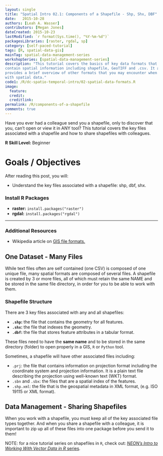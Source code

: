 ```yaml
---
layout: single
title: "Spatial Intro 02.1: Components of a Shapefile - Shp, Shx, DBF"
date:   2015-10-28
authors: [Leah A. Wasser]
contributors: [Megan Jones]
dateCreated: 2015-10-23
lastModified: `r format(Sys.time(), "%Y-%m-%d")`
packagesLibraries: [raster, rgdal, sp]
category: [self-paced-tutorial]
tags: [R, spatial-data-gis]
mainTag: spatial-data-management-series
workshopSeries: [spatial-data-management-series]
description: "This tutorial covers the basics of key data formats that may
contain spatial information including shapefile, GeoTIFF and .csv. It also
provides a brief overview of other formats that you may encounter when working
with spatial data."
code1: /R/dc-spatio-temporal-intro/02-spatial-data-formats.R
image:
  feature:
  credit:
  creditlink:
permalink: /R/components-of-a-shapefile
comments: true
---
```



Have you ever had a colleague send you a shapefile, only to discover that you,
can't open or view it in ANY tool? This tutorial covers the key files associated
with a shapefile and how to share shapefiles with colleagues.

**R Skill Level:** Beginner

<div id="objectives" markdown="1">

# Goals / Objectives

After reading this post, you will:

* Understand the key files associated with a shapefile: shp, dbf, shx.


### Install R Packages

* **raster:** `install.packages("raster")`
* **rgdal:** `install.packages("rgdal")`


****

### Additional Resources

* Wikipedia article on
<a href="https://en.wikipedia.org/wiki/GIS_file_formats" target="_blank">
GIS file formats.</a>

</div>


## One Dataset - Many Files

While text files often are self contained (one CSV) is composed of one unique file,
many spatial formats are composed of several files. A shapefile is created by
3 or more files, all of which must retain the same NAME and be
stored in the same file directory, in order for you to be able to work with them.


### Shapefile Structure

There are 3 key files associated with any and all shapefiles:

* **`.shp`:** the file that contains the geometry for all features.
* **`.shx`:** the file that indexes the geometry.
* **`.dbf`:** the file that stores feature attributes in a tabular format.

These files need to have the **same name** and to be stored in the same
directory (folder) to open properly in a GIS, `R` or `Python` tool.

Sometimes, a shapefile will have other associated files including:

* `.prj`: the file that contains information on projection format including
the coordinate system and projection information. It is a plain text file
describing the projection using well-known text (WKT) format.
* `.sbn` and `.sbx`: the files that are a spatial index of the features.
* `.shp.xml`: the file that is the geospatial metadata in XML format, (e.g.
ISO 19115 or XML format).

## Data Management - Sharing Shapefiles

When you work with a shapefile, you must keep all of the key associated
file types together. And when you share a shapefile with a colleague, it is
important to zip up all of these files into one package before you send it to
them!

NOTE: for a nice tutorial series on shapefiles in `R`, check out:
[*NEON's Intro to Working With Vector Data in R* series](http://neondataskills.org/tutorial-series/vector-data-series/).
